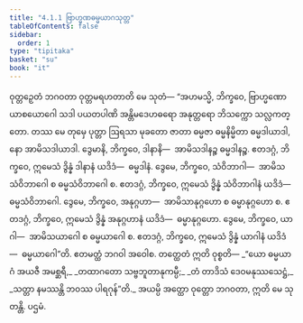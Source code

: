 ```yaml
---
title: "4.1.1 ဗြာဟ္မဏဓမ္မယာဂသုတ္တ"
tableOfContents: false
sidebar:
  order: 1
type: "tipitaka"
basket: "su"
book: "it"
---
```



<DynamicBreadcrumb />

<Division number="100" book="it" e="ch" v="18" p="264">

<Paragraph number="726" book="it">
ဝုတ္တဉှေတံ ဘဂဝတာ ဝုတ္တမရဟတာတိ မေ သုတံ—
</Paragraph>

<Paragraph number="727" book="it">
“အဟမသ္မိ, ဘိက္ခဝေ, ဗြာဟ္မဏော ယာစယောဂေါ သဒါ ပယတပါဏိ အန္တိမဒေဟဓရော အနုတ္တရော ဘိသက္ကော သလ္လကတ္တော. တဿ မေ တုမှေ ပုတ္တာ ဩရသာ မုခတော ဇာတာ ဓမ္မဇာ ဓမ္မနိမ္မိတာ ဓမ္မဒါယာဒါ, နော အာမိသဒါယာဒါ.
</Paragraph>

<Paragraph number="728" book="it">
ဒွေမာနိ, ဘိက္ခဝေ, ဒါနာနိ—  အာမိသဒါနဉ္စ ဓမ္မဒါနဉ္စ. ဧတဒဂ္ဂံ, ဘိက္ခဝေ, ဣမေသံ ဒွိန္နံ ဒါနာနံ ယဒိဒံ—  ဓမ္မဒါနံ.
</Paragraph>

<Paragraph number="729" book="it">
ဒွေမေ, ဘိက္ခဝေ, သံဝိဘာဂါ—  အာမိသသံဝိဘာဂေါ စ ဓမ္မသံဝိဘာဂေါ စ. ဧတဒဂ္ဂံ, ဘိက္ခဝေ, ဣမေသံ ဒွိန္နံ သံဝိဘာဂါနံ ယဒိဒံ—  ဓမ္မသံဝိဘာဂေါ.
</Paragraph>

<Paragraph number="730" book="it">
ဒွေမေ, ဘိက္ခဝေ, အနုဂ္ဂဟာ—  အာမိသာနုဂ္ဂဟော စ ဓမ္မာနုဂ္ဂဟော စ. ဧတဒဂ္ဂံ, ဘိက္ခဝေ, ဣမေသံ ဒွိန္နံ အနုဂ္ဂဟာနံ ယဒိဒံ—  ဓမ္မာနုဂ္ဂဟော.
</Paragraph>

<Paragraph number="731" book="it">
ဒွေမေ, ဘိက္ခဝေ, ယာဂါ—  အာမိသယာဂေါ စ ဓမ္မယာဂေါ စ. ဧတဒဂ္ဂံ, ဘိက္ခဝေ, ဣမေသံ ဒွိန္နံ ယာဂါနံ ယဒိဒံ—  ဓမ္မယာဂေါ”တိ. ဧတမတ္ထံ ဘဂဝါ အဝေါစ. တတ္ထေတံ ဣတိ ဝုစ္စတိ—
</Paragraph>

<Paragraph number="732" type="verses" book="it">
_“ယော ဓမ္မယာဂံ အယဇီ အမစ္ဆရီ,_  
_တထာဂတော သဗ္ဗဘူတာနုကမ္ပီ;_  
_တံ တာဒိသံ ဒေဝမနုဿသေဋ္ဌံ,_  
_သတ္တာ နမဿန္တိ ဘဝဿ ပါရဂုန်”တိ._  

</Paragraph>

<Paragraph number="733" book="it">
အယမ္ပိ အတ္ထော ဝုတ္တော ဘဂဝတာ, ဣတိ မေ သုတန္တိ.

</Paragraph>
</Division>

<Paragraph number="734" type="center" book="it">
ပဌမံ.
</Paragraph>